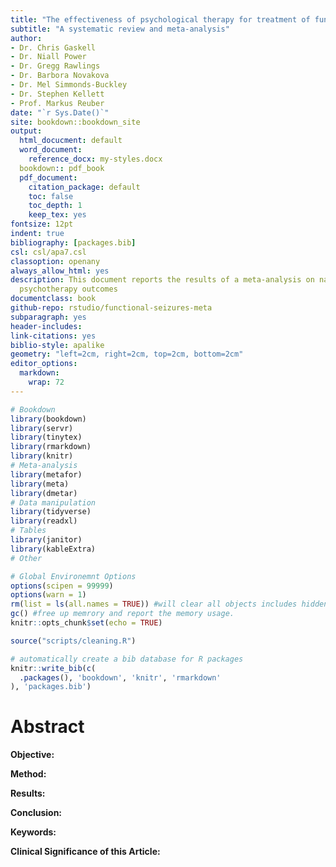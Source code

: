 ```yaml
--- 
title: "The effectiveness of psychological therapy for treatment of functional seizures in adults"
subtitle: "A systematic review and meta-analysis"
author:
- Dr. Chris Gaskell
- Dr. Niall Power
- Dr. Gregg Rawlings
- Dr. Barbora Novakova
- Dr. Mel Simmonds-Buckley
- Dr. Stephen Kellett
- Prof. Markus Reuber
date: "`r Sys.Date()`"
site: bookdown::bookdown_site
output:
  html_docucment: default
  word_document:
    reference_docx: my-styles.docx
  bookdown:: pdf_book
  pdf_document:
    citation_package: default
    toc: false
    toc_depth: 1
    keep_tex: yes
fontsize: 12pt
indent: true
bibliography: [packages.bib]
csl: csl/apa7.csl
classoption: openany
always_allow_html: yes
description: This document reports the results of a meta-analysis on naturalistic
  psychotherapy outcomes
documentclass: book
github-repo: rstudio/functional-seizures-meta
subparagraph: yes
header-includes:
link-citations: yes
biblio-style: apalike
geometry: "left=2cm, right=2cm, top=2cm, bottom=2cm"
editor_options: 
  markdown: 
    wrap: 72
---
```


```r
# Bookdown
library(bookdown)
library(servr)
library(tinytex)
library(rmarkdown)
library(knitr)
# Meta-analysis
library(metafor)
library(meta)
library(dmetar)
# Data manipulation
library(tidyverse)
library(readxl)
# Tables
library(janitor)
library(kableExtra)
# Other

# Global Environemnt Options
options(scipen = 99999)
options(warn = 1)
rm(list = ls(all.names = TRUE)) #will clear all objects includes hidden objects.
gc() #free up memrory and report the memory usage.
knitr::opts_chunk$set(echo = TRUE)
```

```r
source("scripts/cleaning.R")
```

```r
# automatically create a bib database for R packages
knitr::write_bib(c(
  .packages(), 'bookdown', 'knitr', 'rmarkdown'
), 'packages.bib')
```

# Abstract {#Abstract .unnumbered}

**Objective:** 

**Method:** 

**Results:**

**Conclusion:**

**Keywords:**

**Clinical Significance of this Article:**



\newpage
